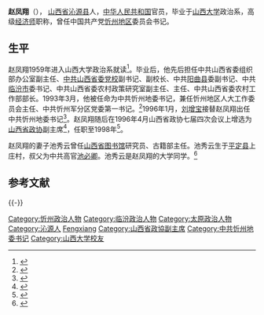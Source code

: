 {{Infobox person
|name        = 赵凤翔
|image       = 
|image_size  = 
|caption     = 
|birth_date  = {{birth year and age|1937|9}}
|birth_place = [[山西省|山西省]][[沁源县|沁源县]]
|death_date  = 
|death_place = 
|occupation  = [[中华人民共和国|中华人民共和国]]官员
}}
'''赵凤翔'''（{{bd|1937年|9月}}）， [[山西省|山西省]][[沁源县|沁源县]]人，[[中华人民共和国|中华人民共和国]]官员，毕业于[[山西大学|山西大学]]政治系，高级[[经济师|经济师]]职称，曾任中国共产党[[忻州地区|忻州地区]]委员会书记。

== 生平 ==

赵凤翔1959年进入山西大学政治系就读<ref>{{cite web|title=我校隆重庆祝建校110周年|url=http://www.sxu.edu.cn/yuanxi/tyy/aspcms/news/2013-12-20/805.html|website=山西大学体育学院|accessdate=2015-11-19|deadurl=yes|archiveurl=https://web.archive.org/web/20151119223508/http://www.sxu.edu.cn/yuanxi/tyy/aspcms/news/2013-12-20/805.html|archivedate=2015-11-19}}</ref>。毕业后，他先后担任中共山西省委组织部办公室副主任、[[中共山西省委党校|中共山西省委党校]]副书记、副校长、中共[[阳曲县|阳曲县]]委副书记、中共[[临汾市|临汾市]]委书记、中共山西省委农村政策研究室副主任、主任、中共山西省委农村工作部部长。1993年3月，他被任命为中共忻州地委书记，兼任忻州地区人大工作委员会主任、中共忻州军分区党委第一书记。<ref>{{cite book|editor=中华年鉴编辑部|title=中国年鉴 1994|publisher=中国年鉴社|pages=539}}</ref>1996年1月，[[刘增宝|刘增宝]]接替赵凤翔出任中共忻州地委书记<ref>{{cite book|editor=山西省委组织部|title=中国共产党山西省组织史资料 第2卷 1987-1998|date=2001-04|publisher=山西人民出版社|location=太原|isbn=7-203-04248-0|pages=249}}</ref>。赵凤翔随后在1996年4月山西省政协七届四次会议上增选为[[山西省政协|山西省政协]]副主席<ref>{{cite book|author1=山西省人民政协研究所编|title=山西政协年鉴 1996-1997|date=1998年6月|publisher=太原：山西古籍出版社|isbn=7-80598-239-2|pages=251|accessdate=2016-03-03}}</ref>，任职至1998年<ref>{{cite web|title=政协山西省委员会|url=http://www.sx.xinhuanet.com/shanxiold/zwgk/zx.htm|website=新华网山西频道|accessdate=2015-11-19|archive-date=2015-11-19|archive-url=https://web.archive.org/web/20151119203052/http://www.sx.xinhuanet.com/shanxiold/zwgk/zx.htm|dead-url=no}}</ref>。

赵凤翔的妻子池秀云曾任[[山西省图书馆|山西省图书馆]]研究员、古籍部主任。池秀云生于[[平定县|平定县]]上庄村，叔父为中共高官[[池必卿|池必卿]]。池秀云是赵凤翔的大学同学。<ref>{{cite journal|author1=王良珍|title=古籍书香度春秋——记山西省图书馆研究员、原古籍部主任池秀云|journal=[[文史月刊|文史月刊]]|date=2003|issue=3|pages=26}}</ref>

== 参考文献 ==
{{Reflist|2}}

{{-}}
{{start box}}
{{s-ppo|cpc}}
{{s-before|[[张秉法|张秉法]]}}
{{s-title|[[中国共产党|中国共产党]][[忻州地区|忻州地区]]委员会书记|1993年3月－1996年1月}}
{{s-after|[[刘增宝|刘增宝]]}}
{{end box}}

{{DEFAULTSORT:Zhao Fengxiang}}
[[Category:忻州政治人物|Category:忻州政治人物]]
[[Category:临汾政治人物|Category:临汾政治人物]]
[[Category:太原政治人物|Category:太原政治人物]]
[[Category:沁源人|Category:沁源人]]
[[Category:赵姓|Fengxiang]]
[[Category:山西省政協副主席|Category:山西省政協副主席]]
[[Category:中共忻州地委书记|Category:中共忻州地委书记]]
[[Category:山西大学校友|Category:山西大学校友]]